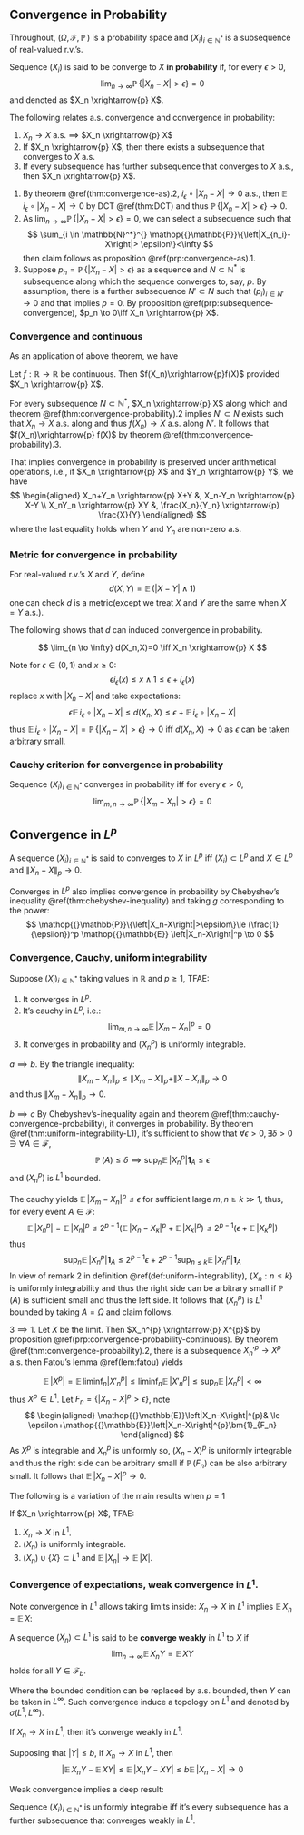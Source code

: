 ## Convergence in Probability

Throughout, $(\Omega,\mathcal{F},\mathop{{}\mathbb{P}})$ is a probability space and $(X_{i})_{i \in \mathbb{N}^*}$ is a subsequence of real-valued r.v.'s.


::: {.definition  name=""}

Sequence $(X_i)$ is said to be converge to $X$ **in probability** if, for every $\epsilon>0$,
$$
\lim_{n \to \infty}\mathop{{}\mathbb{P}}\{\left|X_n-X\right|> \epsilon\}=0
$$
and denoted as $X_n \xrightarrow{p} X$.

:::

The following relates a.s. convergence and convergence in probability:


::: {.theorem #convergence-probability name=""}

1. $X_n \to X$ a.s. $\implies$ $X_n \xrightarrow{p} X$
2. If $X_n \xrightarrow{p} X$, then there exists a subsequence that converges to $X$ a.s.
3. If every subsequence has further subsequence that converges to $X$ a.s., then $X_n \xrightarrow{p} X$.

:::


::: {.proof}

1. By theorem \@ref(thm:convergence-as).2, $i_{\epsilon} \circ \left|X_n-X\right|\to 0$ a.s., then $\mathop{{}\mathbb{E}}i_{\epsilon} \circ \left|X_n-X\right|\to 0$ by DCT \@ref(thm:DCT) and thus $\mathop{{}\mathbb{P}}\{\left|X_n-X\right|> \epsilon\}\to 0$.
2.  As $\lim_{n \to \infty}\mathop{{}\mathbb{P}}\{\left|X_n-X\right|>\epsilon\}=0$, we can select a subsequence such that
    $$
    \sum_{i \in \mathbb{N}^*}^{} \mathop{{}\mathbb{P}}\{\left|X_{n_i}-X\right|> \epsilon\}<\infty
    $$
    then claim follows as proposition \@ref(prp:convergence-as).1.
3.  Suppose $p_n=\mathop{{}\mathbb{P}}\{\left|X_n-X\right|>\epsilon\}$ as a sequence and $N\subset \mathbb{N}^*$ is subsequence along which the sequence converges to, say, $p$. By assumption, there is a further subsequence $N'\subset N$ such that $(p_{i})_{i \in N'}\to 0$ and that implies $p=0$. By proposition \@ref(prp:subsequence-convergence), $p_n \to 0\iff X_n \xrightarrow{p} X$.

:::



### Convergence and continuous

As an application of above theorem, we have


::: {.proposition #convergence-probability-continuous name=""}

Let $f:\mathbb{R} \to \mathbb{R}$ be continuous. Then $f(X_n)\xrightarrow{p}f(X)$ provided $X_n \xrightarrow{p} X$.

:::


::: {.proof}

For every subsequence $N\subset \mathbb{N}^*$, $X_n \xrightarrow{p} X$ along which and theorem \@ref(thm:convergence-probability).2 implies $N'\subset N$ exists such that $X_n \to X$ a.s. along and thus $f(X_n)\to X$ a.s. along $N'$. It follows that $f(X_n)\xrightarrow{p} f(X)$ by theorem \@ref(thm:convergence-probability).3.

:::

That implies convergence in probability
is preserved under arithmetical operations, i.e., if $X_n \xrightarrow{p} X$ and $Y_n \xrightarrow{p} Y$, we have
$$
\begin{aligned}
    X_n+Y_n \xrightarrow{p} X+Y &, X_n-Y_n \xrightarrow{p} X-Y
    \\
    X_nY_n \xrightarrow{p} XY &, \frac{X_n}{Y_n} \xrightarrow{p} \frac{X}{Y}
\end{aligned}
$$
where the last equality holds when $Y$ and $Y_n$ are non-zero a.s.

### Metric for convergence in probability

For real-valued r.v.'s $X$ and $Y$, define
$$
d(X,Y)=\mathop{{}\mathbb{E}}(\left|X-Y\right|\wedge 1)
$$
one can check $d$ is a metric(except we treat $X$ and $Y$ are the same when $X=Y$ a.s.).

The following shows that $d$ can induced convergence in probability.


::: {.proposition #convergence-probability-metric name=""}

$$
\lim_{n \to \infty} d(X_n,X)=0 \iff X_n \xrightarrow{p} X
$$

:::


::: {.proof}

Note for $\epsilon \in (0,1)$ and $x\ge 0$:
$$
\epsilon i_{\epsilon}(x) \le x \wedge 1 \le \epsilon+i_{\epsilon}(x) 
$$
replace $x$ with $\left|X_n-X\right|$ and take expectations:
$$
\epsilon \mathop{{}\mathbb{E}} i_{\epsilon} \circ \left|X_n-X\right|\le d(X_n,X) \le \epsilon+\mathop{{}\mathbb{E}} i_{\epsilon}\circ \left|X_n-X\right|
$$
thus $\mathop{{}\mathbb{E}} i_{\epsilon}\circ \left|X_n-X\right|=\mathop{{}\mathbb{P}}\{\left|X_n-X\right|>\epsilon\}\to 0$ iff $d(X_n,X)\to 0$ as $\epsilon$ can be taken arbitrary small.

:::

### Cauchy criterion for convergence in probability


::: {.theorem #cauchy-convergence-probability name=""}

Sequence $(X_{i})_{i \in \mathbb{N}^*}$ converges in probability iff for every $\epsilon>0$,
$$
\lim_{m,n \to \infty} \mathop{{}\mathbb{P}}\{\left|X_m-X_n\right|>\epsilon\}=0
$$


:::

## Convergence in $L^p$

::: {.definition  name=""}

A sequence $(X_{i})_{i \in \mathbb{N}^*}$ is said to converges to $X$ in $L^p$ iff $(X_i)\subset L^p$ and $X\in L^p$ and $\|X_n-X\|_p\to 0$.

:::

Converges in $L^p$ also implies convergence in probability by Chebyshev's inequality \@ref(thm:chebyshev-inequality) and taking $g$ corresponding to the power:
$$
\mathop{{}\mathbb{P}}\{\left|X_n-X\right|>\epsilon\}\le (\frac{1}{\epsilon})^p \mathop{{}\mathbb{E}} \left|X_n-X\right|^p \to 0
$$

### Convergence, Cauchy, uniform integrability


::: {.theorem #convergence-cauchy-uniform name=""}

Suppose $(X_{i})_{i \in \mathbb{N}^*}$ taking values in $\mathbb{R}$ and $p \ge 1$, TFAE:

1.  It converges in $L^p$.
2.  It's cauchy in $L^p$, i.e.:
    $$
    \lim_{m,n \to \infty} \mathop{{}\mathbb{E}} \left|X_m-X_n\right|^p=0
    $$
3. It converges in probability and $(X_n^p)$ is uniformly integrable.

:::


::: {.proof}

$a\implies b$. By the triangle inequality:
$$
\|X_m-X_n\|_p\le \|X_m-X\|_p+\|X-X_n\|_p \to 0
$$
and thus $\|X_m-X_n\|_p\to 0$.

$b\implies c$ By Chebyshev's-inequality again and theorem \@ref(thm:cauchy-convergence-probability), it converges in probability. By theorem \@ref(thm:uniform-integrability-L1), it's sufficient to show that $\forall \epsilon>0,\exists \delta>0 \ni \forall A \in \mathcal{F}$,
$$
\mathop{{}\mathbb{P}}(A)\le \delta \implies \sup_{n} \mathop{{}\mathbb{E}} \left|X_n^p\right| \bm{1}_{A} \le \epsilon
$$
and $(X_n^{p})$ is $L^{1}$ bounded.

The cauchy yields $\mathop{{}\mathbb{E}} \left|X_m-X_n\right|^p \le \epsilon$ for sufficient large $m,n \ge k \gg 1$, thus, for every event $A \in \mathcal{F}$:
$$
\mathop{{}\mathbb{E}}\left|X_n^p\right| =\mathop{{}\mathbb{E}} \left|X_n\right|^{p} \le 2^{p-1}( \mathop{{}\mathbb{E}}\left|X_n-X_k\right|^{p}+\mathop{{}\mathbb{E}} \left|X_k\right|^{p})\le 2^{p-1}(\epsilon+\mathop{{}\mathbb{E}}\left|X_k^{p}\right|)
$$
thus
$$
\sup_n \mathop{{}\mathbb{E}}\left|X_n^{p}\right|\bm{1}_{A}\le 2^{p-1}\epsilon+2^{p-1}\sup_{n\le k}\mathop{{}\mathbb{E}}\left|X_n^p\right|\bm{1}_{A}
$$
In view of remark 2 in definition \@ref(def:uniform-integrability), $\{X_n:n\le k\}$ is uniformly integrability and thus the right side can be arbitrary small if $\mathop{{}\mathbb{P}}(A)$ is sufficient small and thus the left side. It follows that $(X_n^{p})$ is $L^{1}$ bounded by taking $A=\Omega$ and claim follows.

$3\implies 1$. Let $X$ be the limit. Then $X_n^{p} \xrightarrow{p} X^{p}$ by proposition \@ref(prp:convergence-probability-continuous).
By theorem \@ref(thm:convergence-probability).2, there is a subsequence $X_n'^{p}\to X^{p}$ a.s.  then Fatou's lemma \@ref(lem:fatou) yields

$$
\mathop{{}\mathbb{E}} \left|X^{p}\right|=\mathop{{}\mathbb{E}}\liminf_{n} \left|X'^{p}_n\right|\le \liminf_{n} \mathop{{}\mathbb{E}}\left|X'^{p}_n\right|\le \sup_{n} \mathop{{}\mathbb{E}} \left|X^{p}_n\right| < \infty
$$
thus $X^{p} \in L^{1}$. Let $F_n=\{\left|X_n-X\right|^{p}>\epsilon\}$, note
$$
\begin{aligned}
    \mathop{{}\mathbb{E}}\left|X_n-X\right|^{p}&    \le 
    \epsilon+\mathop{{}\mathbb{E}}\left|X_n-X\right|^{p}\bm{1}_{F_n}
\end{aligned}
$$
As $X^{p}$ is integrable and $X_n^{p}$ is uniformly so, $(X_n-X)^{p}$ is uniformly integrable and thus the right side can be arbitrary small if $\mathop{{}\mathbb{P}}(F_n)$ can be also arbitrary small. It follows that $\mathop{{}\mathbb{E}} \left|X_n -X\right|^{p} \to 0$.

:::

The following is a variation of the main results when $p=1$


::: {.theorem #var-convergence-cauchy-uniform name=""}

If $X_n \xrightarrow{p} X$, TFAE:

1. $X_n\to X$ in $L^{1}$.
2. $(X_n)$ is uniformly integrable.
3. $(X_n)\cup \{X\}\subset L^{1}$ and $\mathop{{}\mathbb{E}}\left|X_n\right|\to \mathop{{}\mathbb{E}}\left|X\right|$.

:::




### Convergence of expectations, weak convergence in $L^{1}$.

Note convergence in $L^{1}$ allows taking limits inside: $X_n \to X$ in $L^{1}$ implies $\mathop{{}\mathbb{E}} X_n = \mathop{{}\mathbb{E}} X$:




::: {.definition  name=""}

A sequence $(X_n)\subset L^{1}$ is said to be **converge weakly** in $L^{1}$ to $X$ if 
$$
\lim_{n \to \infty} \mathop{{}\mathbb{E}} X_n Y=\mathop{{}\mathbb{E}}XY
$$
holds for all $Y \in \mathcal{F}_b$.

:::


::: {.remark}

Where the bounded condition can be replaced by a.s. bounded, then $Y$ can be taken in $L^{\infty}$. Such convergence induce a topology on $L^{1}$ and denoted by $\sigma(L^{1},L^{\infty})$.

:::



::: {.proposition  name=""}

If $X_n \to X$ in $L^{1}$, then it's converge weakly in $L^{1}$.

:::


::: {.proof}

Supposing that $\left|Y\right|\le b$, if $X_n \to X$ in $L^{1}$, then
$$
\left|\mathop{{}\mathbb{E}}X_nY-\mathop{{}\mathbb{E}}XY\right|\le \mathop{{}\mathbb{E}}\left|X_nY-XY\right|\le b \mathop{{}\mathbb{E}}\left|X_n-X\right|\to 0
$$

:::

Weak convergence implies a deep result:


::: {.proposition  name=""}

Sequence $(X_{i})_{i \in \mathbb{N}^*}$ is uniformly integrable iff it's every subsequence has a further subsequence that converges weakly in $L^{1}$.

:::

